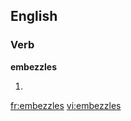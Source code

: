 
==English==

===Verb===
'''embezzles'''

# {{third-person singular of|[[embezzle]]}}

[[fr:embezzles]]
[[vi:embezzles]]